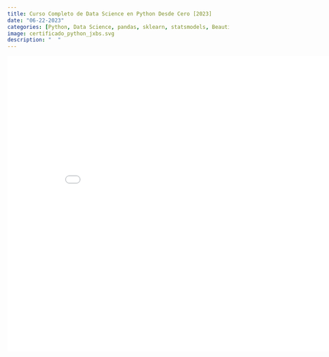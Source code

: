 ```yaml
---
title: Curso Completo de Data Science en Python Desde Cero [2023]
date: "06-22-2023"
categories: [Python, Data Science, pandas, sklearn, statsmodels, BeautifulSoup]
image: certificado_python_jxbs.svg
description: "  "
---
```


![](certificado_python_jxbs.pdf){width="9in" height="7in"}
